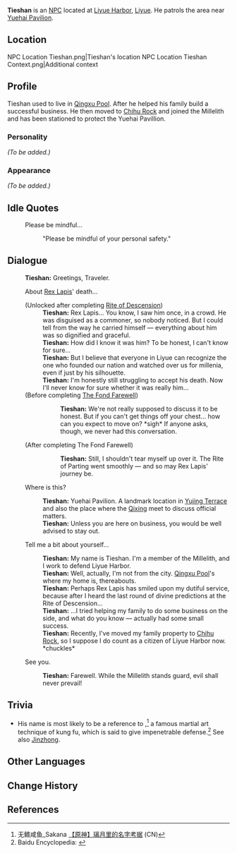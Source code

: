 {{Meta
<!-- REMOVE THIS TEMPLATE AFTER ADDING MISSING INFO -->
|missing_NPC_profile  = yes
}}
{{Character Infobox
|image            = NPC Tieshan.png
|region           = Liyue
|title            = Millelith
|affiliation      = Millelith
|type             = NPC
|voiceEN          = [https://www.skylarvo.com/ Skylar Silverlake]<ref>Skylar Silverlake: [https://www.skylarvo.com/2020/11/28/11-11-2020/ EN VA's Website]</ref>
}}
'''Tieshan''' {{Lang|zh=铁衫|zh_rm=Tiěshān}} is an [[NPC]] located at [[Liyue Harbor]], [[Liyue]]. He patrols the area near [[Yuehai Pavilion]].

==Location==
<gallery>
NPC Location Tieshan.png|Tieshan's location
NPC Location Tieshan Context.png|Additional context
</gallery>

==Profile==
<!-- detailed story/lore information goes here -->
Tieshan used to live in [[Qingxu Pool]]. After he helped his family build a successful business. He then moved to [[Chihu Rock]] and joined the Millelith and has been stationed to protect the Yuehai Pavillion.

===Personality===
''(To be added.)''

===Appearance===
''(To be added.)''

==Idle Quotes==
{{Dialogue start}}
: {{DIcon|Idle}} Please be mindful...
:: {{A|VO Tieshan 01.ogg}} "Please be mindful of your personal safety."
{{Dialogue end}}

==Dialogue==
{{Dialogue start}}
:'''Tieshan:''' Greetings, Traveler.
:{{DIcon}} About [[Rex Lapis]]' death...
:;(Unlocked after completing [[Rite of Descension]])
::'''Tieshan:''' Rex Lapis... You know, I saw him once, in a crowd. He was disguised as a commoner, so nobody noticed. But I could tell from the way he carried himself &mdash; everything about him was so dignified and graceful.
::'''Tieshan:''' How did I know it was him? To be honest, I can't know for sure...
::'''Tieshan:''' But I believe that everyone in Liyue can recognize the one who founded our nation and watched over us for millenia, even if just by his silhouette.
::'''Tieshan:''' I'm honestly still struggling to accept his death. Now I'll never know for sure whether it was really him...
:;(Before completing [[The Fond Farewell]])
:::'''Tieshan:''' We're not really supposed to discuss it to be honest. But if you can't get things off your chest... how can you expect to move on? *sigh* If anyone asks, though, we never had this conversation.
:;(After completing The Fond Farewell)
:::'''Tieshan:''' Still, I shouldn't tear myself up over it. The Rite of Parting went smoothly &mdash; and so may Rex Lapis' journey be.
:{{DIcon}} Where is this?
::'''Tieshan:''' Yuehai Pavilion. A landmark location in [[Yujing Terrace]] and also the place where the [[Qixing]] meet to discuss official matters.
::'''Tieshan:''' Unless you are here on business, you would be well advised to stay out.
:{{DIcon}} Tell me a bit about yourself...
::'''Tieshan:''' My name is Tieshan. I'm a member of the Millelith, and I work to defend Liyue Harbor.
::'''Tieshan:''' Well, actually, I'm not from the city. [[Qingxu Pool]]'s where my home is, thereabouts.
::'''Tieshan:''' Perhaps Rex Lapis has smiled upon my dutiful service, because after I heard the last round of divine predictions at the Rite of Descension...
::'''Tieshan:''' ...I tried helping my family to do some business on the side, and what do you know &mdash; actually had some small success.
::'''Tieshan:''' Recently, I've moved my family property to [[Chihu Rock]], so I suppose I do count as a citizen of Liyue Harbor now. *chuckles*
:{{DIcon}} See you.
::'''Tieshan:''' Farewell. While the Millelith stands guard, evil shall never prevail!
{{Dialogue end}}

==Trivia==
* His name is most likely to be a reference to {{Lang|mini=1|zh=铁布衫|zh_rm=tiěbùshān|zh_tl=iron cloth shirt}},<ref> 无鳍咸鱼_Sakana [https://www.bilibili.com/read/cv8715157/ 【原神】璃月里的名字考据] (CN)</ref> a famous martial art technique of kung fu, which is said to give impenetrable defense.<ref>Baidu Encyclopedia: [https://baike.baidu.com/item/%E9%87%91%E9%92%9F%E7%BD%A9%E9%93%81%E5%B8%83%E8%A1%AB/2697843 {{Zh|金钟罩铁布衫}}]</ref> See also [[Jinzhong]].

==Other Languages==
{{Other Languages
|default_hidden = 1
|en      = Tieshan
|zhs     = 铁衫
|zhs_rm  = Tiěshān
|zht     = 鐵衫
|zht_rm  = Tiěshān
|zh_note = Literally, "Iron Shirt." (See [[#Trivia|Trivia]].)
|ja      = 鉄衣
|ja_rm   = Tetsui{{Assumed}}
|ko      = {{tt|철삼|鐵衫}}
|ko_rm   = Cheolsam
|es      = Tieshan
|fr      = Tieshan
|ru      = Железная Рубаха
|th      = Tieshan
|vi      = Tieshan
|de      = Tieshan
|id      = Tieshan
|pt      = Tieshan
|tr      = Tieshan
|it      = Tieshan
}}

==Change History==
{{Change History|1.0}}

==References==
{{Reflist}}